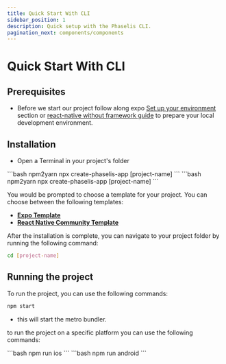 ```yaml
---
title: Quick Start With CLI
sidebar_position: 1
description: Quick setup with the Phaselis CLI.
pagination_next: components/components
---
```




# Quick Start With CLI


## Prerequisites

* Before we start our project follow along expo [Set up your environment](https://docs.expo.dev/get-started/set-up-your-environment/?platform=ios&device=simulated&mode=development-build&buildEnv=local) section  or [react-native without framework guide](https://reactnative.dev/docs/getting-started-without-a-framework) to prepare your local development environment.

## Installation

* Open a Terminal in your project's folder

<Tabs>
  <TabItem value="npm" label="npm" default>
  ```bash npm2yarn
  npx create-phaselis-app [project-name]
  ```
  </TabItem>
  <TabItem value="yarn" label="yarn">
  ```bash npm2yarn
  npx create-phaselis-app [project-name]
  ```
  </TabItem>
</Tabs>

You would be prompted to choose a template for your project. You can choose between the following templates:

- **[Expo Template](https://github.com/expo/expo/tree/main/templates/expo-template-blank-typescript)**  
- **[React Native Community Template](https://github.com/react-native-community/template/tree/main/template)**


After the installation is complete, you can navigate to your project folder by running the following command:

```bash
cd [project-name]
```

## Running the project

To run the project, you can use the following commands:

```bash
npm start
```

* this will start the metro bundler.

to run the project on a specific platform you can use the following commands:



<Tabs>
  <TabItem value="ios" label="ios" default>
  ```bash 
npm run ios
  ```
  </TabItem>
  <TabItem value="android" label="android">
  ```bash 
npm run android
  ```
  </TabItem>
</Tabs>
